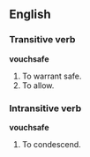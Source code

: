 ==English==
===Transitive verb===
'''vouchsafe'''
# To warrant safe.
# To allow.

===Intransitive verb===
'''vouchsafe'''
# To condescend.